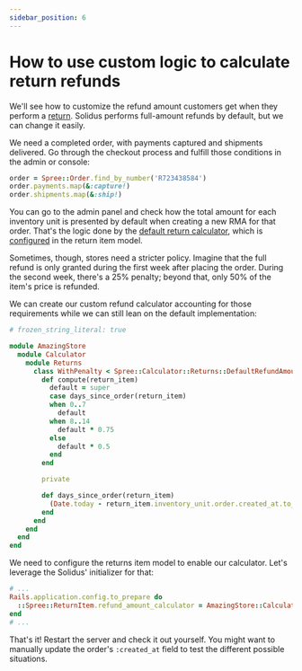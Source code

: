 ```yaml
---
sidebar_position: 6
---
```


# How to use custom logic to calculate return refunds

We'll see how to customize the refund amount customers get when they perform a
[return][returns]. Solidus performs full-amount refunds by default, but we can
change it easily.

We need a completed order, with payments captured and shipments delivered. Go
through the checkout process and fulfill those conditions in the admin or
console:

```ruby
order = Spree::Order.find_by_number('R723438584')
order.payments.map(&:capture!)
order.shipments.map(&:ship!)
```

You can go to the admin panel and check how the total amount for each inventory
unit is presented by default when creating a new RMA for that order. That's the
logic done by the [default return calculator][refund-calculator-default], which
is [configured][configure-refund-calculator] in the return item model.

Sometimes, though, stores need a stricter policy. Imagine that the full refund
is only granted during the first week after placing the order. During the
second week, there's a 25% penalty; beyond that, only 50% of the item's price
is refunded.

We can create our custom refund calculator accounting for those requirements
while we can still lean on the default implementation:

```ruby title="app/services/amazing_store/calculator/returns/with_penalty.rb"
# frozen_string_literal: true

module AmazingStore
  module Calculator
    module Returns
      class WithPenalty < Spree::Calculator::Returns::DefaultRefundAmount
        def compute(return_item)
          default = super
          case days_since_order(return_item)
          when 0..7
            default
          when 8..14
            default * 0.75
          else
            default * 0.5
          end
        end

        private

        def days_since_order(return_item)
          (Date.today - return_item.inventory_unit.order.created_at.to_date).to_i
        end
      end
    end
  end
end
```

We need to configure the returns item model to enable our calculator. Let's
leverage the Solidus' initializer for that:

```ruby title="config/initializers/spree.rb"
# ...
Rails.application.config.to_prepare do
  ::Spree::ReturnItem.refund_amount_calculator = AmazingStore::Calculator::Returns::WithPenalty
end
# ...
```

That's it! Restart the server and check it out yourself. You might want to
manually update the order's `:created_at` field to test the different possible
situations.

[returns]: /advanced-solidus/returns.mdx
[refund-calculator-default]: https://github.com/solidusio/solidus/blob/master/core/app/models/spree/calculator/returns/default_refund_amount.rb
[configure-refund-calculator]: https://github.com/solidusio/solidus/blob/31187cec36ccefca33406d5ffb5914db3eca78f2/core/app/models/spree/return_item.rb#L30
